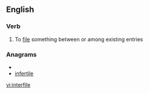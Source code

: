 ==English==

===Verb===
{{en-verb|interfil|ing}}

# To [[file]] something between or among existing entries

===Anagrams===
* {{alphagram|eefiilnrt}}
* [[infertile#English|infertile]]

[[vi:interfile]]